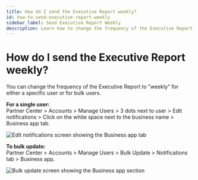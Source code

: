 ```yaml
---
title: How do I send the Executive Report weekly?
id: how-to-send-executive-report-weekly
sidebar_label: Send Executive Report Weekly
description: Learn how to change the frequency of the Executive Report to weekly for individual users or in bulk.
---
```


# How do I send the Executive Report weekly?

You can change the frequency of the Executive Report to "weekly" for either a specific user or for bulk users.

**For a single user:**  
Partner Center > Accounts > Manage Users > 3 dots next to user > Edit notifications > Click on the white space next to the business name > Business app tab.  

![Edit notifications screen showing the Business app tab](/img/business-app-executive-report/edit-notifications-business-app.jpg)

**To bulk update:**  
Partner Center > Accounts > Manage Users > Bulk Update > Notifications tab > Business app.

![Bulk update screen showing the Business app section](/img/business-app-executive-report/bulk-update-business-app.jpg)